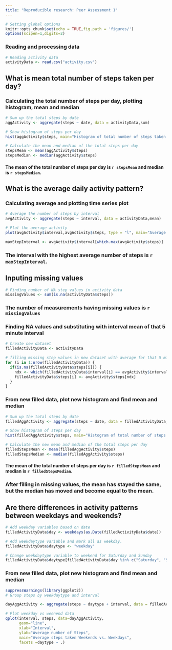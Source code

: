 ```yaml
---
title: "Reproducible research: Peer Assessment 1"
---
```


```r
# Setting global options
knitr::opts_chunk$set(echo = TRUE,fig.path = 'figures/')
options(scipen=1,digits=2)

```

### Reading and processing data
```r
# Reading activity data
activityData <- read.csv("activity.csv")
```


## What is mean total number of steps taken per day?

### Calculating the total number of steps per day, plotting histogram, mean and median
```r
# Sum up the total steps by date
aggActivity <- aggregate(steps ~ date, data = activityData,sum)

# Show histogram of steps per day
hist(aggActivity$steps, main="Histogram of total number of steps taken each day", xlab="Total steps each day", ylab="Count")

# Calculate the mean and median of the total steps per day
stepsMean <- mean(aggActivity$steps)
stepsMedian <- median(aggActivity$steps)

```
#### The mean of the total number of steps per day is `r stepsMean` and median is `r stepsMedian`.


## What is the average daily activity pattern?

### Calculating average and plotting time series plot

```r
# Average the number of steps by interval
avgActivity <- aggregate(steps ~ interval, data = activityData,mean)

# Plot the average activity
plot(avgActivity$interval,avgActivity$steps, type = "l", main="Average steps taken during 5 minute interval", xlab="Interval",ylab = "Average steps taken")

maxStepInterval <- avgActivity$interval[which.max(avgActivity$steps)]
```
### The interval with the highest average number of steps is `r maxStepInterval`.


## Inputing missing values
```r
# Finding number of NA step values in activity data
missingValues <- sum(is.na(activityData$steps))
```
### The number of measurements having missing values is `r missingValues`

### Finding NA values and substituting with interval mean of that 5 minute interval
```r
# Create new dataset
filledActivityData <- activityData

# filling missing step values in new dataset with average for that 5 minute interval
for (i in 1:nrow(filledActivityData)) {
  if(is.na(filledActivityData$steps[i])) {
    ndx <- which(filledActivityData$interval[i] == avgActivity$interval)
    filledActivityData$steps[i] <- avgActivity$steps[ndx]
  }
}
```

### From new filled data, plot new histogram and find mean and median
```r
# Sum up the total steps by date
filledAggActivity <- aggregate(steps ~ date, data = filledActivityData,sum)

# Show histogram of steps per day
hist(filledAggActivity$steps, main="Histogram of total number of steps taken each day", xlab="Total steps each day", ylab="Count")  

# Calculate the new mean and median of the total steps per day
filledStepsMean <- mean(filledAggActivity$steps)
filledStepsMedian <- median(filledAggActivity$steps)

```

#### The mean of the total number of steps per day is `r filledStepsMean` and median is `r filledStepsMedian`.

### After filling in missing values, the mean has stayed the same, but the median has moved and become equal to the mean.


## Are there differences in activity patterns between weekdays and weekends?
```r
# Add weekday variables based on date
filledActivityData$day <- weekdays(as.Date(filledActivityData$date))

# Add weekdaytype variable and mark all as weekday.
filledActivityData$daytype <- "weekday"

# Change weekdaytype variable to weekend for Saturday and Sunday
filledActivityData$daytype[filledActivityData$day %in% c("Saturday", "Sunday")] <- "weekend"

```

### From new filled data, plot new histogram and find mean and median
```r
suppressWarnings(library(ggplot2))
# Group steps by weekdaytype and interval

dayAggActivity <- aggregate(steps ~ daytype + interval, data = filledActivityData,mean)

# Plot weekday vs weenend data
qplot(interval, steps, data=dayAggActivity,
      geom="line",
      xlab="Interval",
      ylab="Average number of Steps",
      main="Average steps taken Weekends vs. Weekdays",
      facets =daytype ~ .)
```
